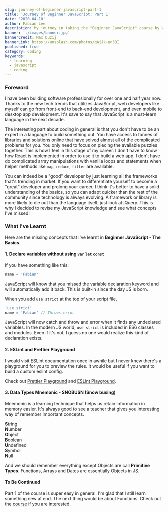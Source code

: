 ```yaml
---
slug: journey-of-beginner-javascript-part-1
title: 'Journey of Beginner JavaScript: Part 1'
date: '2020-04-10'
author: Fabian Lee
description: My journey in taking the "Beginner JavaScript" course by Wes Bos.
banner: './images/banner.jpg'
bannerCredit: Max Duzij
bannerLink: https://unsplash.com/photos/qAjJk-un3BI
published: true
category: Coding
keywords:
  - learning
  - javascript
  - coding
---
```


### Foreword

I have been building software professionally for over one and half year now. Thanks to the new tech trends that utilizes JavaScript, web developers like myself can go from front-end to back-end development, and even mobile to desktop app development. It's save to say that JavaScript is a must-learn language in the next decade.

The interesting part about coding in general is that you don't have to be an expert in a language to build something out. You have access to tonnes of libraries and solutions online that have solved almost all of the complicated problems for you. You only need to focus on piecing the available puzzles together. This is how I feel in this stage of my career. I don't have to know how React is implemented in order to use it to build a web app. I don't have do complicated array manipulations with vanilla loops and statements when helper methods like `map`, `reduce`, `filter` are available.

You can indeed be a "good" developer by just learning all the frameworks that's trending in market. If you want to differentiate yourself to become a "great" developer and prolong your career, I think it's better to have a solid understanding of the basics, so you can adapt quicker than the rest of the community since technology is always evolving. A framework or library is more likely to die out than the language itself, just look at jQuery. This is why I decided to revise my JavaScript knowledge and see what concepts I've missed!

### What I've Learnt

Here are the missing concepts that I've learnt in **Beginner JavaScript - The Basics**.

#### 1. Declare variables without using `var` `let` `const`

If you have something like this:

```js
name = 'Fabian'
```

JavaScript will know that you missed the variable declaration keyword and will automatically add it back. This is built-in since the day JS is born.

When you add `use strict` at the top of your script file,

```js
'use strict'
name = 'Fabian' // Throws error
```

JavaScript will now catch and throw and error when it finds any undeclared variables. In the modern JS world, `use strict` is included in ES6 classes and modules. Even if it's not, I guess no one would realize this kind of declaration exists.

#### 2. ESLint and Prettier Playground

I would visit ESLint documentation once in awhile but I never knew there's a playground for you to preview the rules. It would be useful if you want to build a custom eslint config.

Check out [Prettier Playground](https://prettier.io/playground) and [ESLint Playground](https://eslint.org/demo).

#### 3. Data Types Mnemonic - SNOBUSN (Snow busing)

Mnemonic is a learning technique that helps us retain information in memory easier. It's always good to see a teacher that gives you interesting way of remember important concepts.

**S**tring  
**N**umber  
**O**bject  
**B**oolean  
**U**ndefined  
**S**ymbol  
**N**ull

And we should remember everything except Objects are call **Primitive Types**. Functions, Arrays and Dates are essentially Objects in JS.

#### To Be Continued

Part 1 of the course is super easy in general. I'm glad that I still learn something new at end. The next thing would be about Functions. Check out the [course](https://beginnerjavascript.com/) if you are interested.

